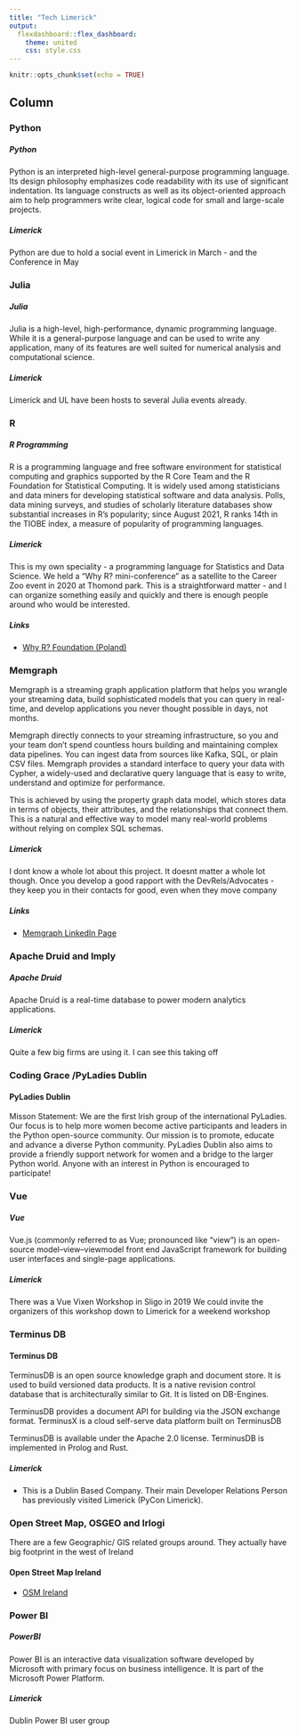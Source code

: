 ---
title: "Tech Limerick"
output: 
  flexdashboard::flex_dashboard:
    theme: united
    css: style.css
---

```{r setup, include=FALSE}
knitr::opts_chunk$set(echo = TRUE)

```

Column {.tabset}
-------------------------------------
    
### Python
    
<h5>Python </h5>
Python is an interpreted high-level general-purpose programming language. 
Its design philosophy emphasizes code readability with its use of significant indentation. 
Its language constructs as well as its object-oriented approach aim to help programmers write clear, logical code for small and large-scale projects.

<p>

<h5> Limerick</h5>
Python are due to hold a social event in Limerick in March - and the Conference in May

   
### Julia

<h5>Julia </h5>
Julia is a high-level, high-performance, dynamic programming language. While it is a general-purpose language and can be used to write any application, many of its features are well suited for numerical analysis and computational science.

<p>

<h5> Limerick</h5>
Limerick and UL have been hosts to several Julia events already.


 

### R
<h5> R Programming</h5>    
R is a programming language and free software environment for statistical computing and graphics supported by the R Core Team and the R Foundation for Statistical Computing. 
It is widely used among statisticians and data miners for developing statistical software and data analysis. Polls, data mining surveys, and studies of scholarly literature databases show substantial increases in R's popularity; since August 2021, R ranks 14th in the TIOBE index, a measure of popularity of programming languages.

<p>

<h5> Limerick</h5>
This is my own speciality - a programming language for Statistics and Data Science. We held a "Why R? mini-conference" as a satellite to the Career Zoo event in 2020 at Thomond park. This is a straightforward matter - and I can organize something easily and quickly and there is enough people around who would be interested.

<p>

<h5>Links</h5>

* <a href="www.whyr.pl"> Why R? Foundation (Poland) </a>


### Memgraph
Memgraph is a streaming graph application platform that helps you wrangle your streaming data, build sophisticated models that you can query in real-time, and develop applications you never thought possible in days, not months.

Memgraph directly connects to your streaming infrastructure, so you and your team don't spend countless hours building and maintaining complex data pipelines. You can ingest data from sources like Kafka, SQL, or plain CSV files. Memgraph provides a standard interface to query your data with Cypher, a widely-used and declarative query language that is easy to write, understand and optimize for performance. 
<p>
This is achieved by using the property graph data model, which stores data in terms of objects, their attributes, and the relationships that connect them. This is a natural and effective way to model many real-world problems without relying on complex SQL schemas.
<p>

<h5> Limerick</h5>
I dont know a whole lot about this project. It doesnt matter a whole lot though. Once you develop a good rapport with the DevRels/Advocates - they keep you in their contacts for good, even when they move company


<p>

<h5>Links</h5>

* <a href="https://www.linkedin.com/company/memgraph/"> Memgraph LinkedIn Page </a>




### Apache Druid and Imply
<h5>Apache Druid</h5>
Apache Druid is a real-time database to power modern analytics applications.
<p>

<h5> Limerick</h5>


Quite a few big firms are using it. I can see this taking off

### Coding Grace /PyLadies Dublin

<h4> PyLadies Dublin</h4>
Misson Statement: We are the first Irish group of the international PyLadies. Our focus is to help more women become active participants and leaders in the Python open-source community. Our mission is to promote, educate and advance a diverse Python community. PyLadies Dublin also aims to provide a friendly support network for women and a bridge to the larger Python world. Anyone with an interest in Python is encouraged to participate!

### Vue
<h5>Vue</h5>
Vue.js (commonly referred to as Vue; pronounced like "view") is an open-source model–view–viewmodel front end JavaScript framework for building user interfaces and single-page applications.

<p>

<h5> Limerick</h5>
There was a Vue Vixen Workshop in Sligo in 2019 
We could invite the organizers of this workshop down to Limerick for a weekend workshop



### Terminus DB
<h4> Terminus DB</h4>
TerminusDB is an open source knowledge graph and document store. It is used to build versioned data products. It is a native revision control database that is architecturally similar to Git. It is listed on DB-Engines.

TerminusDB provides a document API for building via the JSON exchange format. TerminusX is a cloud self-serve data platform built on TerminusDB

TerminusDB is available under the Apache 2.0 license. TerminusDB is implemented in Prolog and Rust. 
<p>

<h5> Limerick</h5>
* This is a Dublin Based Company. Their main Developer Relations Person has previously visited Limerick (PyCon Limerick).

### Open Street Map, OSGEO and Irlogi

There are a few Geographic/ GIS related groups around. They actually have big footprint in the west of Ireland

#### Open Street Map Ireland

* <a href="https://www.openstreetmap.ie/about-osmie/"> OSM Ireland</a>

### Power BI
<h5>PowerBI</h5>
Power BI is an interactive data visualization software developed by Microsoft with primary focus on business intelligence. It is part of the Microsoft Power Platform.
<p>

<h5> Limerick</h5>
Dublin Power BI user group 
